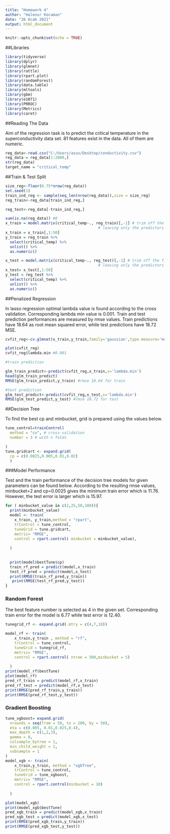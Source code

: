 ```yaml
---
title: "Homework 4"
author: "Halenur Kocaman"
date: "26 Ocak 2021"
output: html_document
---
```


```r
knitr::opts_chunk$set(echo = TRUE)


```

##Libraries

```r
library(tidyverse)
library(dplyr)
library(glmnet)
library(rattle)
library(rpart.plot)
library(randomForest)
library(data.table)
library(mltools)
library(gbm)
library(e1071)
library(PRROC)
library(Metrics)
library(caret)
```

##Reading The Data

Aim of the regression task is to predict the critical temperature in the superconductivity data set. 81 features exist in the data. All of them are numeric. 

```r
reg_data<-read.csv("C:/Users/asus/Desktop/conductivity.csv")
reg_data = reg_data[1:2000,]
str(reg_data)
target_name = "critical_temp"
```

##Train & Test Split

```r
size_reg<-floor(0.75*nrow(reg_data))
set.seed(1)
train_ind_reg <- sample(seq_len(nrow(reg_data)),size = size_reg)
reg_train<-reg_data[train_ind_reg,]

reg_test<-reg_data[-train_ind_reg,]

sum(is.na(reg_data)) #0
x_train = model.matrix(critical_temp~., reg_train)[,-1] # trim off the first column
                                         # leaving only the predictors
x_train = x_train[,1:50]
y_train = reg_train %>%
  select(critical_temp) %>%
  unlist() %>%
  as.numeric()

x_test = model.matrix(critical_temp~., reg_test)[,-1] # trim off the first column
                                         # leaving only the predictors
x_test= x_test[,1:50]
y_test = reg_test %>%
  select(critical_temp) %>%
  unlist() %>%
  as.numeric()
```


##Penalized Regression

In lasso regression optimal lambda value is found according to the cross validation. Corresponding lambda min value is 0.001. Train and test prediction performances are measured by rmse values. Train predictions have 18.64 as root mean squared error, while test predictions have 18.72 MSE.

```r

cvfit_reg<-cv.glmnet(x_train,y_train,family='gaussian',type.measure='mse')

plot(cvfit_reg)
cvfit_reg$lambda.min #0.001

#train prediction

glm_train_predict<-predict(cvfit_reg,x_train,s='lambda.min')
head(glm_train_predict)
RMSE(glm_train_predict,y_train) #rmse 18.64 for train 

#test prediction
glm_test_predict<-predict(cvfit_reg,x_test,s='lambda.min')
RMSE(glm_test_predict,y_test) #rmse 18.72 for test
```

##Decision Tree

To find the best cp and minbucket, grid is prepared using the values below.

```r
tune_control=trainControl(
  method = "cv", # cross-validation
  number = 3 # with n folds 

)
tune.gridcart <- expand.grid(
  cp = c(0.0025,0.005,0.01,0.02)
  )
```

###Model Performance

Test and the train performance of the decision tree models for given parameters can be found below. According to the resulting rmse values, minbucket=2 and cp=0.0025 gives the minimum train error which is 11.76. However, the test error is larger which is 15.97.

```r
for ( minbucket_value in c(2,25,50,100)){
  print(minbucket_value)
  model <- train(
    x_train, y_train,method = "rpart",
    trControl = tune_control,
    tuneGrid = tune.gridcart,
    metric= "RMSE",
    control = rpart.control( minbucket = minbucket_value),
    
  )
  
  
  print(model$bestTune$cp)
  train_rf_pred = predict(model,x_train)
  test_rf_pred = predict(model,x_test)
  print(RMSE(train_rf_pred,y_train))
   print(RMSE(test_rf_pred,y_test))
}
```


### Random Forest

The best feature number is selected as 4 in the given set. Corresponding train error for the model is 6.77 while test error is 12.40.

```r
tunegrid_rf <- expand.grid(.mtry = c(4,7,10))

model_rf <- train(
    x_train,y_train , method = "rf",
    trControl = tune_control,
    tuneGrid = tunegrid_rf,
    metric= "RMSE",
    control = rpart.control( ntree = 500,minbucket = 5)
    
  )
print(model_rf$bestTune)
plot(model_rf)
pred_rf_train = predict(model_rf,x_train)
pred_rf_test = predict(model_rf,x_test)
print(RMSE(pred_rf_train,y_train))
print(RMSE(pred_rf_test,y_test))

```

### Gradient Boosting



```r
tune_xgboost= expand.grid(
  nrounds = seq(from = 50, to = 200, by = 50),
  eta = c(0.005, 0.01,0.025,0.4),
  max_depth = c(1,2,3),
  gamma = 0,
  colsample_bytree = 1,
  min_child_weight = 1,
  subsample = 1
)
model_xgb <- train(
    x_train,y_train, method = "xgbTree",
    trControl = tune_control,
    tuneGrid = tune_xgboost,
    metric= "RMSE",
    control = rpart.control(minbucket = 10)
    
  )

plot(model_xgb)
print(model_xgb$bestTune)
pred_xgb_train = predict(model_xgb,x_train)
pred_xgb_test = predict(model_xgb,x_test)
print(RMSE(pred_xgb_train,y_train))
print(RMSE(pred_xgb_test,y_test))

```




